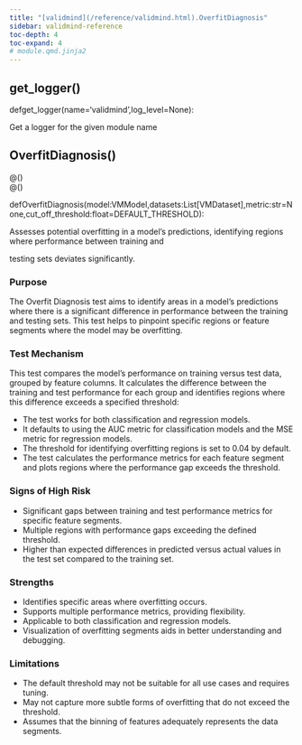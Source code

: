 ```yaml
---
title: "[validmind](/reference/validmind.html).OverfitDiagnosis"
sidebar: validmind-reference
toc-depth: 4
toc-expand: 4
# module.qmd.jinja2
---
```


## get_logger<span class='muted'>()</span>

<!-- signatures.jinja2 -->

::: {.signature}

<span class="kw">def</span><span class="name">get_logger</span>(<span class="params"><span class="n">name</span><span class="o">=</span><span class="s1">'validmind'</span><span class="muted">,</span></span><span class="params"><span class="n">log_level</span><span class="o">=</span><span class="kc">None</span></span>):

:::

<!-- docstring.jinja2 -->

Get a logger for the given module name

<!-- function.qmd.jinja2 -->

## OverfitDiagnosis[()]{.muted}

<!-- signatures.jinja2 -->

::: {.signature}

<div class="decorator">@<!-- types.jinja2 - format_type --><!-- types.jinja2 - format_type --><!-- types.jinja2 - format_type --><span class="n"></span><span class="p">(</span><span class="p">)</span></div><div class="decorator">@<!-- types.jinja2 - format_type --><!-- types.jinja2 - format_type --><!-- types.jinja2 - format_type --><span class="n"></span><span class="p">(</span><span class="p">)</span></div>
<span class="kw">def</span><span class="name">OverfitDiagnosis</span>(<span class="params"><span class="n">model</span><span class="p">:</span><!-- types.jinja2 - format_type --><span class="n">VMModel</span><span class="muted">,</span></span><span class="params"><span class="n">datasets</span><span class="p">:</span><!-- types.jinja2 - format_type --><!-- types.jinja2 - format_type --><span class="n">List</span><span class="p">[</span><!-- types.jinja2 - format_type --><span class="n">VMDataset</span><span class="p">]</span><span class="muted">,</span></span><span class="params"><span class="n">metric</span><span class="p">:</span><!-- types.jinja2 - format_type --><span class="nb">str</span><span class="o">=</span><span class="kc">None</span><span class="muted">,</span></span><span class="params"><span class="n">cut_off_threshold</span><span class="p">:</span><!-- types.jinja2 - format_type --><span class="nb">float</span><span class="o">=</span><!-- types.jinja2 - format_type --><span class="n">DEFAULT_THRESHOLD</span></span>):

:::

<!-- docstring.jinja2 -->

Assesses potential overfitting in a model's predictions, identifying regions where performance between training and

testing sets deviates significantly.

### Purpose

The Overfit Diagnosis test aims to identify areas in a model's predictions where there is a significant difference in performance between the training and testing sets. This test helps to pinpoint specific regions or feature segments where the model may be overfitting.

### Test Mechanism

This test compares the model's performance on training versus test data, grouped by feature columns. It calculates the difference between the training and test performance for each group and identifies regions where this difference exceeds a specified threshold:

- The test works for both classification and regression models.
- It defaults to using the AUC metric for classification models and the MSE metric for regression models.
- The threshold for identifying overfitting regions is set to 0.04 by default.
- The test calculates the performance metrics for each feature segment and plots regions where the performance gap exceeds the threshold.

### Signs of High Risk

- Significant gaps between training and test performance metrics for specific feature segments.
- Multiple regions with performance gaps exceeding the defined threshold.
- Higher than expected differences in predicted versus actual values in the test set compared to the training set.

### Strengths

- Identifies specific areas where overfitting occurs.
- Supports multiple performance metrics, providing flexibility.
- Applicable to both classification and regression models.
- Visualization of overfitting segments aids in better understanding and debugging.

### Limitations

- The default threshold may not be suitable for all use cases and requires tuning.
- May not capture more subtle forms of overfitting that do not exceed the threshold.
- Assumes that the binning of features adequately represents the data segments.
